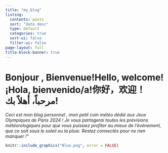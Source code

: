 ```yaml
---
title: "my_blog"
listing:
  contents: posts
  sort: "date desc"
  type: default
  categories: true
  sort-ui: false
  filter-ui: false
page-layout: full
title-block-banner: true
---
```


# Bonjour , Bienvenue!Hello, welcome!¡Hola, bienvenido/a!你好，欢迎！مرحباً، أهلاً بك!

*Ceci est mon blog personnel , mon petit coin météo dédié aux Jeux Olympiques de Paris 2024 ! Je vous partagerai toutes les prévisions météorologiques pour que vous puissiez profiter au mieux de l'événement, que ce soit sous le soleil ou la pluie. Restez connectés pour ne rien manquer !"*

```r

knitr::include_graphics("Blue.png", error = FALSE)


```
